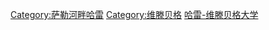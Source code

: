{{Cat main|哈雷-维滕贝格大学}}

[[Category:萨勒河畔哈雷|Category:萨勒河畔哈雷]]
[[Category:维滕贝格|Category:维滕贝格]]
[[Category:德國大學|哈雷-维滕贝格大学]]